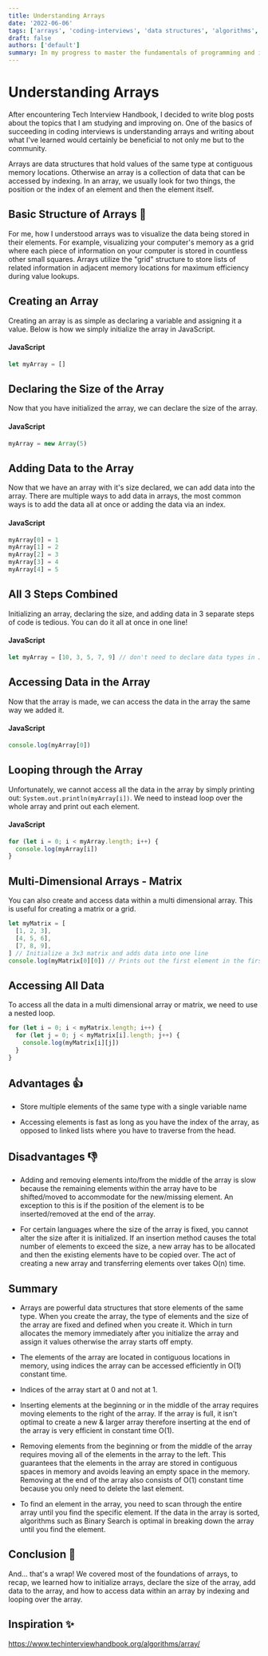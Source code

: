 ```yaml
---
title: Understanding Arrays
date: '2022-06-06'
tags: ['arrays', 'coding-interviews', 'data structures', 'algorithms', 'study']
draft: false
authors: ['default']
summary: In my progress to master the fundamentals of programming and improving my skills in data structures and algorithms. One of the first and highest priority to learn topics in this landscape are arrays, one of the most common data structures encountered during interviews. In this post, I will take a deep dive into understanding arrays, it's pros and cons, their structures, operations, and use cases.
---
```


# Understanding Arrays

After encountering Tech Interview Handbook, I decided to write blog posts about the topics that I am studying and improving on. One of the basics of succeeding in coding interviews is understanding arrays and writing about what I've learned would certainly be beneficial to not only me but to the community.

Arrays are data structures that hold values of the same type at contiguous memory locations. Otherwise an array is a collection of data that can be accessed by indexing. In an array, we usually look for two things, the position or the index of an element and then the element itself.

## Basic Structure of Arrays 🔎

For me, how I understood arrays was to visualize the data being stored in their elements. For example, visualizing your computer's memory as a grid where each piece of information on your computer is stored in countless other small squares. Arrays utilize the "grid" structure to store lists of related information in adjacent memory locations for maximum efficiency during value lookups.

## Creating an Array

Creating an array is as simple as declaring a variable and assigning it a value. Below is how we simply initialize the array in JavaScript.

#### JavaScript

```javascript
let myArray = []
```

## Declaring the Size of the Array

Now that you have initialized the array, we can declare the size of the array.

#### JavaScript

```javascript
myArray = new Array(5)
```

## Adding Data to the Array

Now that we have an array with it's size declared, we can add data into the array. There are multiple ways to add data in arrays, the most common ways is to add the data all at once or adding the data via an index.

#### JavaScript

```javascript
myArray[0] = 1
myArray[1] = 2
myArray[2] = 3
myArray[3] = 4
myArray[4] = 5
```

## All 3 Steps Combined

Initializing an array, declaring the size, and adding data in 3 separate steps of code is tedious. You can do it all at once in one line!

#### JavaScript

```javascript
let myArray = [10, 3, 5, 7, 9] // don't need to declare data types in JavaScript
```

## Accessing Data in the Array

Now that the array is made, we can access the data in the array the same way we added it.

#### JavaScript

```javascript
console.log(myArray[0])
```

## Looping through the Array

Unfortunately, we cannot access all the data in the array by simply printing out: `System.out.println(myArray[i])`. We need to instead loop over the whole array and print out each element.

#### JavaScript

```javascript
for (let i = 0; i < myArray.length; i++) {
  console.log(myArray[i])
}
```

## Multi-Dimensional Arrays - Matrix

You can also create and access data within a multi dimensional array. This is useful for creating a matrix or a grid.

```javascript
let myMatrix = [
  [1, 2, 3],
  [4, 5, 6],
  [7, 8, 9],
] // Initialize a 3x3 matrix and adds data into one line
console.log(myMatrix[0][0]) // Prints out the first element in the first row
```

## Accessing All Data

To access all the data in a multi dimensional array or matrix, we need to use a nested loop.

```javascript
for (let i = 0; i < myMatrix.length; i++) {
  for (let j = 0; j < myMatrix[i].length; j++) {
    console.log(myMatrix[i][j])
  }
}
```

## Advantages 👍

- Store multiple elements of the same type with a single variable name

- Accessing elements is fast as long as you have the index of the array, as opposed to linked lists where you have to traverse from the head.

## Disadvantages 👎

- Adding and removing elements into/from the middle of the array is slow because the remaining elements within the array have to be shifted/moved to accommodate for the new/missing element. An exception to this is if the position of the element is to be inserted/removed at the end of the array.

- For certain languages where the size of the array is fixed, you cannot alter the size after it is initialized. If an insertion method causes the total number of elements to exceed the size, a new array has to be allocated and then the existing elements have to be copied over. The act of creating a new array and transferring elements over takes O(n) time.

## Summary

- Arrays are powerful data structures that store elements of the same type. When you create the array, the type of elements and the size of the array are fixed and defined when you create it. Which in turn allocates the memory immediately after you initialize the array and assign it values otherwise the array starts off empty.

- The elements of the array are located in contiguous locations in memory, using indices the array can be accessed efficiently in O(1) constant time.

- Indices of the array start at 0 and not at 1.

- Inserting elements at the beginning or in the middle of the array requires moving elements to the right of the array. If the array is full, it isn't optimal to create a new & larger array therefore inserting at the end of the array is very efficient in constant time O(1).

- Removing elements from the beginning or from the middle of the array requires moving all of the elements in the array to the left. This guarantees that the elements in the array are stored in contiguous spaces in memory and avoids leaving an empty space in the memory. Removing at the end of the array also consists of O(1) constant time because you only need to delete the last element.

- To find an element in the array, you need to scan through the entire array until you find the specific element. If the data in the array is sorted, algorithms such as Binary Search is optimal in breaking down the array until you find the element.

## Conclusion 🏁

And... that's a wrap! We covered most of the foundations of arrays, to recap, we learned how to initialize arrays, declare the size of the array, add data to the array, and how to access data within an array by indexing and looping over the array.

## Inspiration ✨

https://www.techinterviewhandbook.org/algorithms/array/
